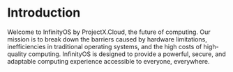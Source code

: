 # Introduction

Welcome to InfinityOS by ProjectX.Cloud, the future of computing. Our mission is to break down the barriers caused by hardware limitations, inefficiencies in traditional operating systems, and the high costs of high-quality computing. InfinityOS is designed to provide a powerful, secure, and adaptable computing experience accessible to everyone, everywhere.
